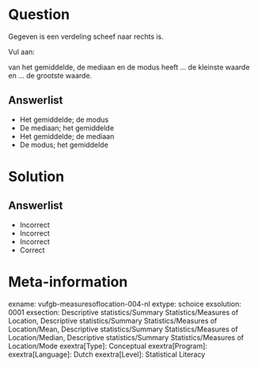Question
========

Gegeven is een verdeling scheef naar rechts is. 

Vul aan:

van het gemiddelde, de mediaan en de modus heeft ... de kleinste waarde en ... de grootste waarde.

  
Answerlist
----------
* Het gemiddelde; de modus
* De mediaan; het gemiddelde
* Het gemiddelde; de mediaan
* De modus; het gemiddelde


Solution
========

Answerlist
----------
* Incorrect
* Incorrect
* Incorrect
* Correct

Meta-information
================
exname: vufgb-measuresoflocation-004-nl
extype: schoice
exsolution: 0001
exsection: Descriptive statistics/Summary Statistics/Measures of Location, Descriptive statistics/Summary Statistics/Measures of Location/Mean, Descriptive statistics/Summary Statistics/Measures of Location/Median, Descriptive statistics/Summary Statistics/Measures of Location/Mode
exextra[Type]: Conceptual
exextra[Program]: 
exextra[Language]: Dutch
exextra[Level]: Statistical Literacy
